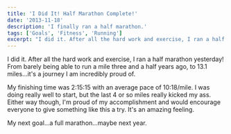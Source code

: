 ```yaml
---
title: 'I Did It! Half Marathon Complete!'
date: '2013-11-18'
description: 'I finally ran a half marathon.'
tags: ['Goals', 'Fitness', 'Running']
excerpt: "I did it. After all the hard work and exercise, I ran a half marathon yesterday! From barely being able to run a mile three and a half years ago, to 13.1 miles…it's a journey I am incredibly proud of."
---
```


I did it. After all the hard work and exercise, I ran a half marathon yesterday! From barely being able to run a mile three and a half years ago, to 13.1 miles…it's a journey I am incredibly proud of.

<PostImage
    src="/images/posts/2013-11-18-i-did-it-half-marathon-complete/header-half-marathon-complete.jpg"
    alt="Me running in the 2013 Philadelphia Half Marathon"
    width={1920}
    height={620}
    centered
    shadowed
/>

My finishing time was 2:15:15 with an average pace of 10:18/mile. I was doing really well to start, but the last 4 or so miles really kicked my ass. Either way though, I'm proud of my accomplishment and would encourage everyone to give something like this a try. It's an amazing feeling.

My next goal…a full marathon…maybe next year.

<PostImage
    src="/images/posts/2013-11-18-i-did-it-half-marathon-complete/half-marathon-complete.jpg"
    alt="Lauren and I after I finished running the 2013 Philadelphia Marathon"
    width={1920}
    height={1440}
    centered
    shadowed
/>
